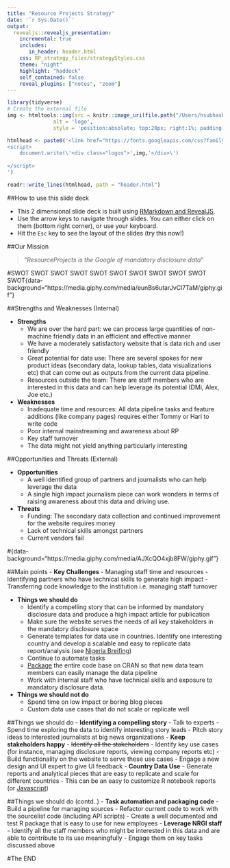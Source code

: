 ```yaml
---
title: "Resource Projects Strategy"
date: '`r Sys.Date()`'
output:
  revealjs::revealjs_presentation:
    incremental: true
    includes:
       in_header: header.html
    css: RP_strategy_files/strategyStyles.css
    theme: "night"
    highlight: "haddock"
    self_contained: false
    reveal_plugins: ["notes", "zoom"]
---
```

```r
library(tidyverse)
# Create the external file
img <- htmltools::img(src = knitr::image_uri(file.path("/Users/hsubhash/Documents/GitHub/RP Outreach/assets/images/RP_logo.png")), 
               alt = 'logo', 
               style = 'position:absolute; top:20px; right:1%; padding:10px;z-index:200; width:100px')

htmlhead <- paste0('<link href="https://fonts.googleapis.com/css?family=Open+Sans|Roboto" rel="stylesheet">', '
<script>
    document.write(\'<div class="logos">',img,'</div>\')
    
</script>
')

readr::write_lines(htmlhead, path = "header.html")

```

##How to use this slide deck

- This 2 dimensional slide deck is built using [RMarkdown and RevealJS](https://rmarkdown.rstudio.com/revealjs_presentation_format.html).
- Use the arrow keys to navigate through slides. You can either click on them (bottom right corner), or use your keyboard.
- Hit the `Esc` key to see the layout of the slides (try this now!)


##Our Mission

> "*ResourceProjects is the Google of mandatory disclosure data*"


#SWOT SWOT SWOT SWOT SWOT SWOT SWOT SWOT SWOT SWOT SWOT{data-background="https://media.giphy.com/media/eunBs6utarJvCl7TaM/giphy.gif"}

##Strengths and Weaknesses (Internal)

- **Strengths**
    - We are over the hard part: we can process large quantities of non-machine friendly data in an efficient and effective manner
    - We have a moderately satisfactory website that is data rich and user friendly
    - Great potential for data use: There are several spokes for new product ideas (secondary data, lookup tables, data visualizations etc) that can come out as outputs from the current data pipeline.
    - Resources outside the team: There are staff members who are interested in this data and can help leverage its potential (DMi, Alex, Joe etc.)
    
- **Weaknesses**
    - Inadequate time and resources: All data pipeline tasks and feature additions (like company pages) requires either Tommy or Hari to write code
    - Poor internal mainstreaming and awareness about RP
    - Key staff turnover
    - The data might not yield anything particularly interesting

##Opportunities and Threats (External)

- **Opportunities**
    - A well identified group of partners and journalists who can help leverage the data
    - A single high impact journalism piece can work wonders in terms of raising awareness about this data and driving use.

- **Threats**
    - Funding: The secondary data collection and continued improvement for the website requires money
    - Lack of technical skills amongst partners
    - Current vendors fail

#{data-background="https://media.giphy.com/media/AJXcQO4xjb8FW/giphy.gif"}

##Main points
- **Key Challenges**
    - Managing staff time and resources
    - Identifying partners who have technical skills to generate high impact
    - Transferring code knowledge to the institution i.e. managing staff turnover
    
- **Things we should do**
    - Identify a compelling story that can be informed by mandatory disclosure data and produce a high impact article for publication
    - Make sure the website serves the needs of all key stakeholders in the mandatory disclosure space
    - Generate templates for data use in countries. Identify one interesting country and develop a scalable and easy to replicate data report/analysis (see [Nigeria Breifing](https://resourcegovernance.org/sites/default/files/documents/nigeria-oil-revenue.pdf))
    - Continue to automate tasks
    - [Package](http://r-pkgs.had.co.nz/) the entire code base on CRAN so that new data team members can easily manage the data pipeline
    - Work with internal staff who have technical skills and exposure to mandatory disclosure data.
    
- **Things we should not do**
    - Spend time on low impact or boring blog pieces
    - Custom data use cases that do not scale or replicate well
    
##Things we should do
- **Identifying a compelling story**
    - Talk to experts
    - Spend time exploring the data to identify interesting story leads
    - Pitch story ideas to interested journalists at big news organizations
- **Keep stakeholders happy**
    - ~~Identify all the stakeholders~~
    - Identify key use cases (for instance, managing disclosure reports, viewing company reports etc)
    - Build functionality on the website to serve these use cases
    - Engage a new design and UI expert to give UI feedback
- **Country Data Use**
    - Generate reports and analytical pieces that are easy to replicate and scale for different countries
    - This can be an easy to customize R notebook reports (or [Javascript](https://beta.observablehq.com/))
    
##Things we should do (contd..)
- **Task automation and packaging code**
    - Build a pipeline for managing sources
    - Refactor current code to work with the sourcelist code (including API scripts)
    - Create a well documented and test R package that is easy to use for new employees
- **Leverage NRGI staff**
    - Identify all the staff members who might be interested in this data and are able to contribute to its use meaningfully
    - Engage them on key tasks discussed above


#The END
